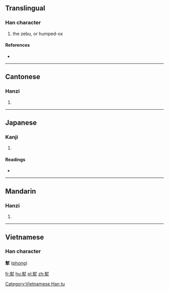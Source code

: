==Translingual==

===Han character===
{{Han char|rn=93|rad=牛|as=09|sn=13|four=4450<sub>0</sub>|canj=土戈竹手 (GIHQ)}}

# the zebu, or humped-ox

====References====
* {{Han ref|kx=0702.270|dkj=20086|dj=1115.300|hdz=31815.050|uh=728E|ud=29326|bh=DEA9|bd=57001}}

----

==Cantonese==

===Hanzi===
{{yue-hanzi|jyut=|y=fung1}}

# {{defn|lang=yue|sort=牛09}}

----

==Japanese==

===Kanji===
{{ja-kanji|grade=|rs=牛09}}

# {{defn|lang=ja|sort=牛09}}

====Readings====
* {{ja-readings|on=[[ほう]] (hō), [[ふ]] (fu)|kun=}}

----

==Mandarin==

===Hanzi===
{{cmn-hanzi|pin=[[fēng]] ([[feng1]]), [[máo]] ([[mao2]])|wg=feng<sup>1</sup>, mao<sup>2</sup>}}
#{{defn|lang=cmn|sort=牛09}}

----

==Vietnamese==
===Han character===
'''犎''' ([[phong]])

[[Category:Vietnamese Han tu]]

[[fr:犎]]
[[hu:犎]]
[[pl:犎]]
[[zh:犎]]